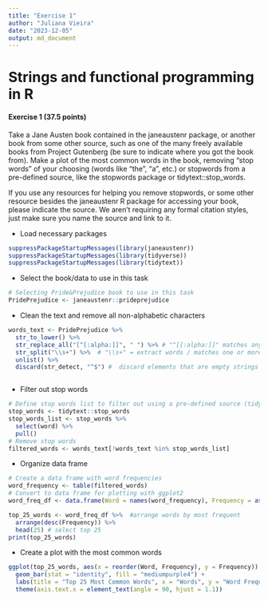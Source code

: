 ```yaml
---
title: "Exercise 1"
author: "Juliana Vieira"
date: "2023-12-05"
output: md_document
---
```


# Strings and functional programming in R

#### **Exercise 1 (37.5 points)**

Take a Jane Austen book contained in the janeaustenr package, or another book from some other source, such as one of the many freely available books from Project Gutenberg (be sure to indicate where you got the book from). Make a plot of the most common words in the book, removing "stop words" of your choosing (words like "the", "a", etc.) or stopwords from a pre-defined source, like the stopwords package or tidytext::stop_words.

If you use any resources for helping you remove stopwords, or some other resource besides the janeaustenr R package for accessing your book, please indicate the source. We aren't requiring any formal citation styles, just make sure you name the source and link to it.

-   Load necessary packages

```r
suppressPackageStartupMessages(library(janeaustenr))
suppressPackageStartupMessages(library(tidyverse))
suppressPackageStartupMessages(library(tidytext))

```

-   Select the book/data to use in this task

```r
# Selecting Pride&Prejudice book to use in this task
PridePrejudice <- janeaustenr::prideprejudice
```

-   Clean the text and remove all non-alphabetic characters

```r
words_text <- PridePrejudice %>%
  str_to_lower() %>%
  str_replace_all("[^[:alpha:]]", " ") %>% # "^[[:alpha:]]" matches any alphabetic character, and "^" negate it => Thus remove all non-alphabetic characters 
  str_split("\\s+") %>%  # "\\s+" = extract words / matches one or more white space characters
  unlist() %>%
  discard(str_detect, "^$") #  discard elements that are empty strings



```

-   Filter out stop words

```r

# Define stop words list to filter out using a pre-defined source (tidytext::stop_words)
stop_words <- tidytext::stop_words
stop_words_list <- stop_words %>%
  select(word) %>%
  pull()
# Remove stop words
filtered_words <- words_text[!words_text %in% stop_words_list]

```

-   Organize data frame

```r
# Create a data frame with word frequencies
word_frequency <- table(filtered_words)
# Convert to data frame for plotting with ggplot2
word_freq_df <- data.frame(Word = names(word_frequency), Frequency = as.numeric(word_frequency))

top_25_words <- word_freq_df %>%  #arrange words by most frequent
  arrange(desc(Frequency)) %>%
  head(25) # select top 25
print(top_25_words)
```

-   Create a plot with the most common words

```r
ggplot(top_25_words, aes(x = reorder(Word, Frequency), y = Frequency)) +
  geom_bar(stat = "identity", fill = "mediumpurple4") +
  labs(title = "Top 25 Most Common Words", x = "Words", y = "Word Frequency") +
  theme(axis.text.x = element_text(angle = 90, hjust = 1.1))

```
